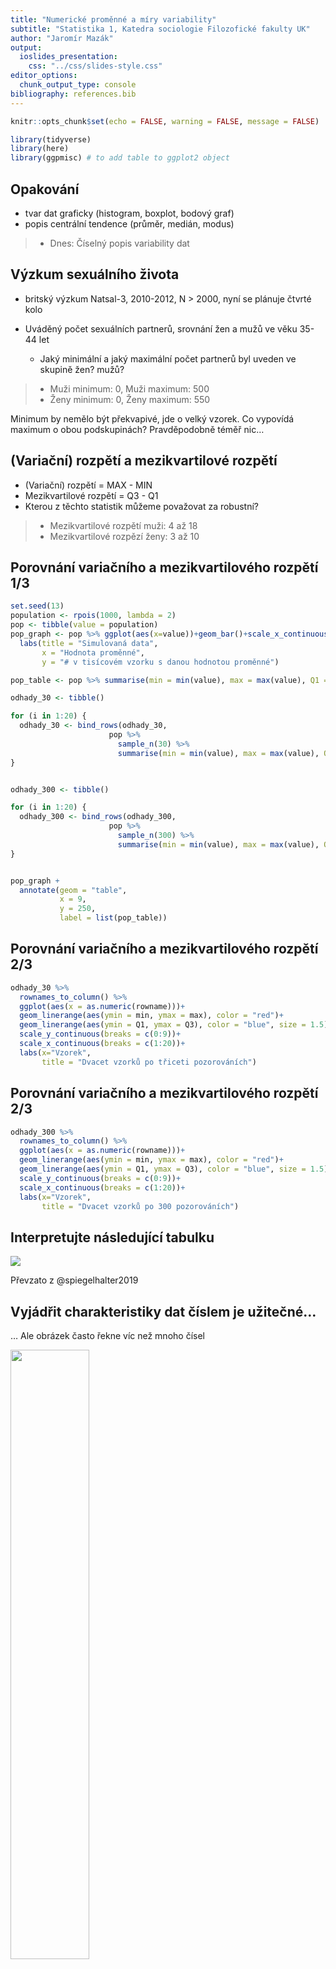 ```yaml
---
title: "Numerické proměnné a míry variability"
subtitle: "Statistika 1, Katedra sociologie Filozofické fakulty UK" 
author: "Jaromír Mazák"
output:
  ioslides_presentation:
    css: "../css/slides-style.css"
editor_options: 
  chunk_output_type: console
bibliography: references.bib
---
```


```r
knitr::opts_chunk$set(echo = FALSE, warning = FALSE, message = FALSE)
```

```r
library(tidyverse)
library(here)
library(ggpmisc) # to add table to ggplot2 object
```

## Opakování

-   tvar dat graficky (histogram, boxplot, bodový graf)
-   popis centrální tendence (průměr, medián, modus)

> -   Dnes: Číselný popis variability dat

## Výzkum sexuálního života

-   britský výzkum Natsal-3, 2010-2012, N \> 2000, nyní se plánuje čtvrté kolo

-   Uváděný počet sexuálních partnerů, srovnání žen a mužů ve věku 35-44 let

    -   Jaký minimální a jaký maximální počet partnerů byl uveden ve skupině žen? mužů?

> -   Muži minimum: 0, Muži maximum: 500
> -   Ženy minimum: 0, Ženy maximum: 550

::: {.notes}
Minimum by nemělo být překvapivé, jde o velký vzorek. Co vypovídá maximum o obou podskupinách? Pravděpodobně téměř nic...
:::

## (Variační) rozpětí a mezikvartilové rozpětí

-   (Variační) rozpětí = MAX - MIN
-   Mezikvartilové rozpětí = Q3 - Q1
-   Kterou z těchto statistik můžeme považovat za robustní?

> -   Mezikvartilové rozpětí muži: 4 až 18
> -   Mezikvartilové rozpězí ženy: 3 až 10

## Porovnání variačního a mezikvartilového rozpětí 1/3

```r
set.seed(13)
population <- rpois(1000, lambda = 2)
pop <- tibble(value = population)
pop_graph <- pop %>% ggplot(aes(x=value))+geom_bar()+scale_x_continuous(breaks = c(0:9))+
  labs(title = "Simulovaná data",
       x = "Hodnota proměnné",
       y = "# v tisícovém vzorku s danou hodnotou proměnné")

pop_table <- pop %>% summarise(min = min(value), max = max(value), Q1 = quantile(value, 0.25), Q3 = quantile(value, 0.75))

odhady_30 <- tibble()

for (i in 1:20) {
  odhady_30 <- bind_rows(odhady_30,
                      pop %>% 
                        sample_n(30) %>% 
                        summarise(min = min(value), max = max(value), Q1 = quantile(value, 0.25), Q3 = quantile(value, 0.75)))
}


odhady_300 <- tibble()

for (i in 1:20) {
  odhady_300 <- bind_rows(odhady_300,
                      pop %>% 
                        sample_n(300) %>% 
                        summarise(min = min(value), max = max(value), Q1 = quantile(value, 0.25), Q3 = quantile(value, 0.75)))
}


pop_graph +                                             
  annotate(geom = "table",
           x = 9,
           y = 250,
           label = list(pop_table))


```

## Porovnání variačního a mezikvartilového rozpětí 2/3

```r

odhady_30 %>% 
  rownames_to_column() %>% 
  ggplot(aes(x = as.numeric(rowname)))+
  geom_linerange(aes(ymin = min, ymax = max), color = "red")+
  geom_linerange(aes(ymin = Q1, ymax = Q3), color = "blue", size = 1.5)+
  scale_y_continuous(breaks = c(0:9))+
  scale_x_continuous(breaks = c(1:20))+
  labs(x="Vzorek",
       title = "Dvacet vzorků po třiceti pozorováních")

```

## Porovnání variačního a mezikvartilového rozpětí 2/3

```r

odhady_300 %>% 
  rownames_to_column() %>% 
  ggplot(aes(x = as.numeric(rowname)))+
  geom_linerange(aes(ymin = min, ymax = max), color = "red")+
  geom_linerange(aes(ymin = Q1, ymax = Q3), color = "blue", size = 1.5)+
  scale_y_continuous(breaks = c(0:9))+
  scale_x_continuous(breaks = c(1:20))+
  labs(x="Vzorek",
       title = "Dvacet vzorků po 300 pozorováních")

```

## Interpretujte následující tabulku

![](figures/04_sexual_partners.png)

Převzato z @spiegelhalter2019

## Vyjádřit charakteristiky dat číslem je užitečné...

... Ale obrázek často řekne víc než mnoho čísel

![](figures/04_sexual_partners_bar.png){width=50%}

Převzato z @spiegelhalter2019
